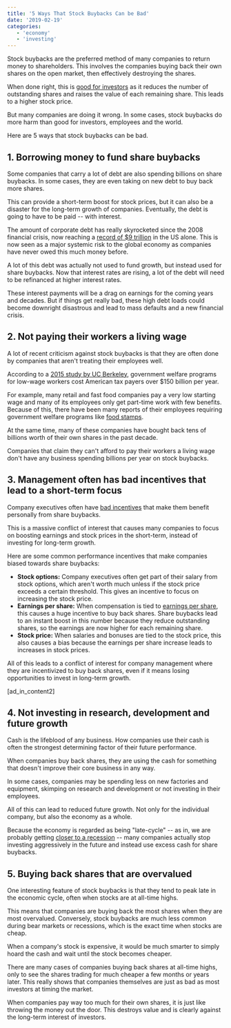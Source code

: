 ```yaml
---
title: '5 Ways That Stock Buybacks Can be Bad'
date: '2019-02-19'
categories:
   - 'economy'
   - 'investing'
---
```


Stock buybacks are the preferred method of many companies to return money to shareholders. This involves the companies buying back their own shares on the open market, then effectively destroying the shares.

When done right, this is [good for investors](/why-stock-buybacks-are-good/) as it reduces the number of outstanding shares and raises the value of each remaining share. This leads to a higher stock price.

But many companies are doing it wrong. In some cases, stock buybacks do more harm than good for investors, employees and the world.

Here are 5 ways that stock buybacks can be bad.

## 1\. Borrowing money to fund share buybacks

Some companies that carry a lot of debt are also spending billions on share buybacks. In some cases, they are even taking on new debt to buy back more shares.

This can provide a short-term boost for stock prices, but it can also be a disaster for the long-term growth of companies. Eventually, the debt is going to have to be paid -- with interest.

The amount of corporate debt has really skyrocketed since the 2008 financial crisis, now reaching a [record of $9 trillion](https://www.cnbc.com/2018/11/21/theres-a-9-trillion-corporate-debt-bomb-bubbling-in-the-us-economy.html) in the US alone. This is now seen as a major systemic risk to the global economy as companies have never owed this much money before.

A lot of this debt was actually not used to fund growth, but instead used for share buybacks. Now that interest rates are rising, a lot of the debt will need to be refinanced at higher interest rates.

These interest payments will be a drag on earnings for the coming years and decades. But if things get really bad, these high debt loads could become downright disastrous and lead to mass defaults and a new financial crisis.

## 2\. Not paying their workers a living wage

A lot of recent criticism against stock buybacks is that they are often done by companies that aren't treating their employees well.

According to a [2015 study by UC Berkeley](https://news.berkeley.edu/2015/04/13/poverty-level-wages-cost-u-s-taxpayers/), government welfare programs for low-wage workers cost American tax payers over $150 billion per year.

For example, many retail and fast food companies pay a very low starting wage and many of its employees only get part-time work with few benefits. Because of this, there have been many reports of their employees requiring government welfare programs like [food stamps](https://www.cbsnews.com/news/how-low-wage-employers-cost-taxpayers-153-billion-a-year/).

At the same time, many of these companies have bought back tens of billions worth of their own shares in the past decade.

Companies that claim they can't afford to pay their workers a living wage don't have any business spending billions per year on stock buybacks.

## 3\. Management often has bad incentives that lead to a short-term focus

Company executives often have [bad incentives](http://www.board-advisory.com/compensation-committees-and-share-buybacks) that make them benefit personally from share buybacks.

This is a massive conflict of interest that causes many companies to focus on boosting earnings and stock prices in the short-term, instead of investing for long-term growth.

Here are some common performance incentives that make companies biased towards share buybacks:

-  **Stock options:** Company executives often get part of their salary from stock options, which aren't worth much unless if the stock price exceeds a certain threshold. This gives an incentive to focus on increasing the stock price.
-  **Earnings per share:** When compensation is tied to [earnings per share](/term/eps-earnings-per-share/), this causes a huge incentive to buy back shares. Share buybacks lead to an instant boost in this number because they reduce outstanding shares, so the earnings are now higher for each remaining share.
-  **Stock price:** When salaries and bonuses are tied to the stock price, this also causes a bias because the earnings per share increase leads to increases in stock prices.

All of this leads to a conflict of interest for company management where they are incentivized to buy back shares, even if it means losing opportunities to invest in long-term growth.

\[ad_in_content2\]

## 4\. Not investing in research, development and future growth

Cash is the lifeblood of any business. How companies use their cash is often the strongest determining factor of their future performance.

When companies buy back shares, they are using the cash for something that doesn't improve their core business in any way.

In some cases, companies may be spending less on new factories and equipment, skimping on research and development or not investing in their employees.

All of this can lead to reduced future growth. Not only for the individual company, but also the economy as a whole.

Because the economy is regarded as being "late-cycle" -- as in, we are probably getting [closer to a recession](/who-determines-recessions/) -- many companies actually stop investing aggressively in the future and instead use excess cash for share buybacks.

## 5\. Buying back shares that are overvalued

One interesting feature of stock buybacks is that they tend to peak late in the economic cycle, often when stocks are at all-time highs.

This means that companies are buying back the most shares when they are most overvalued. Conversely, stock buybacks are much less common during bear markets or recessions, which is the exact time when stocks are cheap.

When a company's stock is expensive, it would be much smarter to simply hoard the cash and wait until the stock becomes cheaper.

There are many cases of companies buying back shares at all-time highs, only to see the shares trading for much cheaper a few months or years later. This really shows that companies themselves are just as bad as most investors at timing the market.

When companies pay way too much for their own shares, it is just like throwing the money out the door. This destroys value and is clearly against the long-term interest of investors.
